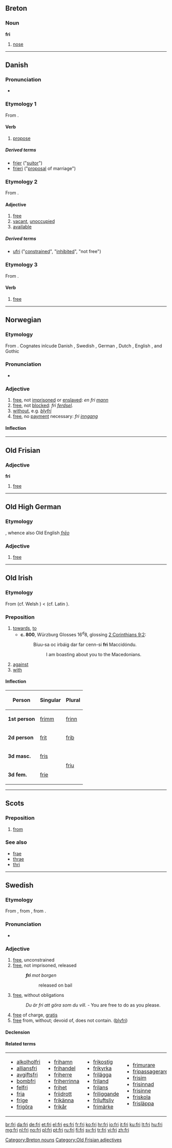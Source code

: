 ==Breton==

===Noun===
'''fri''' {{m}}

# [[nose]]

[[Category:Breton nouns]]

----

==Danish==

===Pronunciation===
* {{IPA|/friː/|[fʁiːˀ]|lang=da}}

===Etymology 1===
From {{etyl|gml|da}} {{term|vrien|vrīen|to marry|lang=gml}}.

====Verb====
{{infl|da|verb|imperative|[[fri]]|present|frier|or|frir|past|friede|past participle|friet}}

# [[propose]] {{gloss|to ask for one's hand in marriage}}

=====Derived terms=====
* [[frier]] ("[[suitor]]")
* [[frieri]] ("[[proposal]] of marriage")

===Etymology 2===
From {{etyl|gml|da}} {{term|vri|vrī|lang=gml}}.

====Adjective====
{{infl|da|adjective|neuter|frit|definite and plural|frie|comparative|friere|superlative|friest}}

# [[free]]
# [[vacant]], [[unoccupied]]
# [[available]]

=====Derived terms=====
* [[ufri]] ("[[constrained]]", "[[inhibited]]", "not free")

===Etymology 3===
From {{etyl|gml|da}} {{term|vrien|vrīen|to free|lang=gml}}.

====Verb====
{{infl|da|verb|imperative|[[fri]]|present|frier|or|frir|past|friede|past participle|friet}}

# [[free]] {{gloss|to make free}}

----

==Norwegian==

===Etymology===
From {{etyl|gml|no}} {{term|vrī|lang=gml}}. Cognates inlcude Danish {{term|fri|lang=da}}, Swedish {{term|fri|lang=sv}}, German {{term|frei|lang=de}}, Dutch {{term|vrei|lang=nl}}, English {{term|free|lang=en}}, and Gothic {{term|𐍆𐍂𐌴𐌹𐍃|tr=freis|lang=got}}

===Pronunciation===
* {{IPA|/fɾiː/|lang=no}}

===Adjective===
{{infl|no|adjective}}

# [[free]], not [[imprisoned]] or [[enslaved]]: ''en fri [[mann]]''
# [[free]], not [[blocked]]: ''fri [[ferdsel]].''
# [[without]], e.g. ''[[bly]]fri''
# [[free]], no [[payment]] necessary: ''fri [[inngang]]''

====Inflection====
{{no-adj-infl|nb-class=7|nn-class=7}}

----

==Old Frisian==

===Adjective===
'''fri'''

# [[free]]

[[Category:Old Frisian adjectives]]

----

==Old High German==

===Etymology===
{{proto|Germanic|frijaz|lang=goh}}, whence also Old English ''[[freo|frēo]]''

===Adjective===
{{infl|goh|adjective|head=frī}}

# [[free]]

----
==Old Irish==
===Etymology===
From {{proto|Celtic|writ-|lang=sga}} (cf. Welsh {{term|wrth|lang=cy}}) < {{proto|Indo-European|wert-|to turn|lang=sga}} (cf. Latin {{term|versus||against|lang=la}}).

===Preposition===
{{infl|sga|preposition}}

# [[towards]], [[to]]
#* '''c. 800''', Würzburg Glosses 16<sup>d</sup>8, glossing [[s:Bible (King James)/2 Corinthians#Chapter 9|2 Corinthians 9:2]]:
#*: Bíuu-sa oc irbáig dar far cenn-si '''fri''' Maccidóndu.
#*:: I am boasting about you to the Macedonians.
# [[against]]
# [[with]]

====Inflection====
{| style="margin-left:0.5em; margin-bottom:0.5em; border: 1px solid #AAAAAA; border-collapse:collapse;" cellpadding="3" rules="all" class="inflection-table"
|-
! bgcolor="#FFFFE0" | Person
! bgcolor="#FFFFE0" | Singular
! bgcolor="#FFFFE0" | Plural
|-
| bgcolor="#F4F4F4" | '''1st person'''
| [[frimm]] || [[frinn]]
|-
| bgcolor="#F4F4F4" | '''2d person'''
| [[frit]] || [[frib]]
|-
| bgcolor="#F4F4F4" | '''3d masc.'''
| [[fris]]
| rowspan=2 | [[friu]]
|-
| bgcolor="#F4F4F4" | '''3d fem.'''
| [[frie]]
|}

----

==Scots==

===Preposition===
{{sco-prep}}

# {{South Scots|lang=sco}} [[from]]

===See also===
* [[frae]]
* [[thrae]]
* [[thri]]

----

==Swedish==
===Etymology===
From {{etyl|gml|sv}} {{term|vri|lang=gml}}, from {{etyl|osx|sv}} {{term|fri|frī|lang=osx}}, from {{proto|Germanic|frijaz|lang=sv}}.

===Pronunciation===
* {{audio|Sv-fri.ogg|audio}}

===Adjective===
{{infl|sv|adjective}}

# [[free]], unconstrained
# [[free]], not imprisoned, released
#: '''''fri''' mot borgen''
#:: released on bail
# [[free]], without obligations
#: ''Du är fri att göra som du vill.'' - You are free to do as you please.
# [[free]] of charge, [[gratis]]
# [[free]] from, without; devoid of, does not contain. ([[blyfri]])

====Declension====
{{sv-adj-reg|n=fritt}}

====Related terms====
{|
|- valign=top
|
* [[alkolholfri]]
* [[alliansfri]]
* [[avgiftsfri]]
* [[bombfri]]
* [[felfri]]
* [[fria]]
* [[frige]]
* [[frigöra]]
|
* [[frihamn]]
* [[frihandel]]
* [[friherre]]
* [[friherrinna]]
* [[frihet]]
* [[friidrott]]
* [[frikänna]]
* [[frikår]]
|
* [[frikostig]]
* [[frikyrka]]
* [[frilägga]]
* [[friland]]
* [[frilans]]
* [[friliggande]]
* [[friluftsliv]]
* [[frimärke]]
|
* [[frimurare]]
* [[fripassagerare]]
* [[frisim]]
* [[frisinnad]]
* [[frisinne]]
* [[friskola]]
* [[frisläppa]]
|
* [[frispark]]
* [[fristad]]
* [[fristat]]
* [[fristående]]
* [[fristil]]
* [[frita]]
* [[fritid]]
* [[fritt#Adverb|fritt]]
|
* [[frivillig]]
* [[frostfri]]
* [[isfri]]
* [[kostnadsfri]]
* [[momsfri]]
* [[mötesfri]]
* [[ofri]]
* [[problemfri]]
|
* [[receptfri]]
* [[reklamfri]]
* [[rostfri]]
* [[skattefri]]
* [[valfri]]
|}

<!-- 2 parts of speech in one heading --><!--- which language does this refer to? --->

[[br:fri]]
[[da:fri]]
[[de:fri]]
[[et:fri]]
[[el:fri]]
[[es:fri]]
[[fr:fri]]
[[ko:fri]]
[[hr:fri]]
[[io:fri]]
[[it:fri]]
[[ku:fri]]
[[lt:fri]]
[[hu:fri]]
[[mg:fri]]
[[nl:fri]]
[[no:fri]]
[[pl:fri]]
[[pt:fri]]
[[ru:fri]]
[[fi:fri]]
[[sv:fri]]
[[tr:fri]]
[[vi:fri]]
[[zh:fri]]